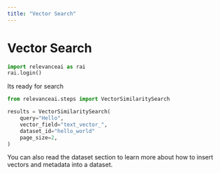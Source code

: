 ```yaml
---
title: "Vector Search"
---
```


# Vector Search

```python Python
import relevanceai as rai
rai.login()
```
Its ready for search
```python Python
from relevanceai.steps import VectorSimilaritySearch

results = VectorSimilaritySearch(
    query="Hello",
    vector_field="text_vector_",
    dataset_id="hello_world"
    page_size=2,
)
```

You can also read the dataset section to learn more about how to insert vectors and metadata into a dataset.